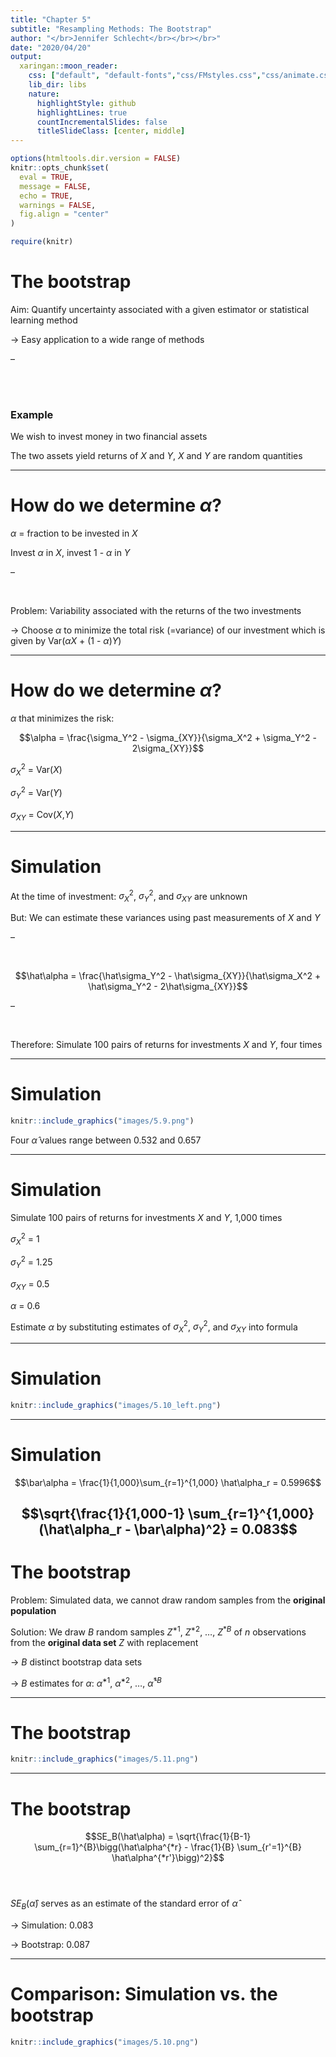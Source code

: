 ```yaml
---
title: "Chapter 5"
subtitle: "Resampling Methods: The Bootstrap"
author: "</br>Jennifer Schlecht</br></br></br>"
date: "2020/04/20"
output:
  xaringan::moon_reader:
    css: ["default", "default-fonts","css/FMstyles.css","css/animate.css"]
    lib_dir: libs
    nature:
      highlightStyle: github
      highlightLines: true
      countIncrementalSlides: false
      titleSlideClass: [center, middle]
---
```


```r
options(htmltools.dir.version = FALSE)
knitr::opts_chunk$set(
  eval = TRUE,
  message = FALSE,
  echo = TRUE,
  warnings = FALSE,
  fig.align = "center"
)

require(knitr)

```

# The bootstrap

Aim: Quantify uncertainty associated with a given estimator or statistical learning method

&rightarrow; Easy application to a wide range of methods

--

<br>
<br>

### Example

We wish to invest money in two financial assets

The two assets yield returns of $X$ and $Y$, $X$ and $Y$ are random quantities

---

# How do we determine $\alpha$?

$\alpha$ = fraction to be invested in $X$

Invest $\alpha$ in $X$, invest $\text{1 - }\alpha$ in $Y$

--

<br>

Problem: Variability associated with the returns of the two investments

&rightarrow; Choose $\alpha$ to minimize the total risk (=variance) of our investment which is given by $\text{Var(}\alpha X \text{ + (1 - }\alpha\text{)}Y)$

---

# How do we determine $\alpha$?

$\alpha$ that minimizes the risk:

$$\alpha = \frac{\sigma_Y^2 - \sigma_{XY}}{\sigma_X^2 + \sigma_Y^2 - 2\sigma_{XY}}$$

$\sigma_X^2\text{ = Var(}X\text{)}$

$\sigma_Y^2\text{ = Var(}Y\text{)}$

$\sigma_{XY}\text{ = Cov(}X\text{,}Y\text{)}$

---

# Simulation

At the time of investment: $\sigma_X^2$, $\sigma_Y^2$, and $\sigma_{XY}$ are unknown

But: We can estimate these variances using past measurements of $X$ and $Y$

--

<br>

$$\hat\alpha = \frac{\hat\sigma_Y^2 - \hat\sigma_{XY}}{\hat\sigma_X^2 + \hat\sigma_Y^2 - 2\hat\sigma_{XY}}$$

--

<br>

Therefore: Simulate 100 pairs of returns for investments $X$ and $Y$, four times

---

# Simulation

```r
knitr::include_graphics("images/5.9.png")
```

Four $\hat\alpha$ values range between 0.532 and 0.657

---

# Simulation

Simulate 100 pairs of returns for investments $X$ and $Y$, 1,000 times

$\sigma_X^2\text{ = 1}$

$\sigma_Y^2\text{ = 1.25}$

$\sigma_{XY}\text{ = 0.5}$

$\alpha\text{ = 0.6}$

Estimate $\alpha$ by substituting estimates of $\sigma_X^2$, $\sigma_Y^2$, and $\sigma_{XY}$ into formula

---

# Simulation

```r
knitr::include_graphics("images/5.10_left.png")
```

---

# Simulation

$$\bar\alpha = \frac{1}{1,000}\sum_{r=1}^{1,000} \hat\alpha_r = 0.5996$$

$$\sqrt{\frac{1}{1,000-1} \sum_{r=1}^{1,000}(\hat\alpha_r - \bar\alpha)^2} = 0.083$$
---

# The bootstrap

Problem: Simulated data, we cannot draw random samples from the **original population**

Solution: We draw $B$ random samples $Z^{*1}$, $Z^{*2}$, …, $Z^{*B}$ of $n$ observations from the **original data set** $Z$ with replacement

&rightarrow; $B$ distinct bootstrap data sets

&rightarrow; $B$ estimates for $\alpha$: $\hat\alpha^{*1}$, $\hat\alpha^{*2}$, …, $\hat\alpha^{*B}$

---

# The bootstrap

```r
knitr::include_graphics("images/5.11.png")
```

---

# The bootstrap

$$SE_B(\hat\alpha) = \sqrt{\frac{1}{B-1} \sum_{r=1}^{B}\bigg(\hat\alpha^{*r} - \frac{1}{B} \sum_{r'=1}^{B} \hat\alpha^{*r'}\bigg)^2}$$
<br>
<br>

$SE_B(\hat\alpha)$ serves as an estimate of the standard error of $\hat\alpha$

&rightarrow; Simulation: 0.083

&rightarrow; Bootstrap: 0.087

---

# Comparison: Simulation vs. the bootstrap

```r
knitr::include_graphics("images/5.10.png")
```





